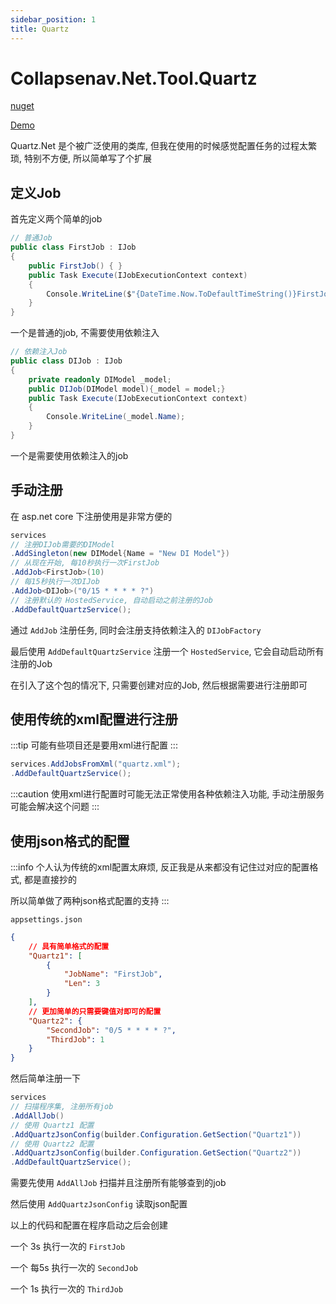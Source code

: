 ```yaml
---
sidebar_position: 1
title: Quartz
---
```


# Collapsenav.Net.Tool.Quartz

[nuget](https://www.nuget.org/packages/Collapsenav.Net.Tool.Quartz)

[Demo](https://github.com/CollapseNav/Collapsenav.Net.Tool/tree/main/Demo/QuartzDemo)

Quartz.Net 是个被广泛使用的类库, 但我在使用的时候感觉配置任务的过程太繁琐, 特别不方便, 所以简单写了个扩展


## 定义Job

首先定义两个简单的job

```csharp
// 普通Job
public class FirstJob : IJob
{
    public FirstJob() { }
    public Task Execute(IJobExecutionContext context)
    {
        Console.WriteLine($"{DateTime.Now.ToDefaultTimeString()}FirstJob");
    }
}
```
一个是普通的job, 不需要使用依赖注入
```csharp
// 依赖注入Job
public class DIJob : IJob
{
    private readonly DIModel _model;
    public DIJob(DIModel model){_model = model;}
    public Task Execute(IJobExecutionContext context)
    {
        Console.WriteLine(_model.Name);
    }
}
```
一个是需要使用依赖注入的job

## 手动注册

在 asp.net core 下注册使用是非常方便的

```csharp
services
// 注册DIJob需要的DIModel
.AddSingleton(new DIModel{Name = "New DI Model"})
// 从现在开始, 每10秒执行一次FirstJob
.AddJob<FirstJob>(10)
// 每15秒执行一次DIJob
.AddJob<DIJob>("0/15 * * * * ?")
// 注册默认的 HostedService, 自动启动之前注册的Job
.AddDefaultQuartzService();
```

通过 `AddJob` 注册任务, 同时会注册支持依赖注入的 `DIJobFactory`

最后使用 `AddDefaultQuartzService` 注册一个 `HostedService`, 它会自动启动所有注册的Job

在引入了这个包的情况下, 只需要创建对应的Job, 然后根据需要进行注册即可

## 使用传统的xml配置进行注册

:::tip
可能有些项目还是要用xml进行配置
:::

```csharp
services.AddJobsFromXml("quartz.xml");
.AddDefaultQuartzService();
```
:::caution
使用xml进行配置时可能无法正常使用各种依赖注入功能, 手动注册服务可能会解决这个问题
:::

## 使用json格式的配置

:::info
个人认为传统的xml配置太麻烦, 反正我是从来都没有记住过对应的配置格式, 都是直接抄的

所以简单做了两种json格式配置的支持
:::

`appsettings.json`
```json
{
    // 具有简单格式的配置
    "Quartz1": [
        {
            "JobName": "FirstJob",
            "Len": 3
        }
    ],
    // 更加简单的只需要键值对即可的配置
    "Quartz2": {
        "SecondJob": "0/5 * * * * ?",
        "ThirdJob": 1
    }
}
```

然后简单注册一下

```csharp
services
// 扫描程序集, 注册所有job
.AddAllJob()
// 使用 Quartz1 配置
.AddQuartzJsonConfig(builder.Configuration.GetSection("Quartz1"))
// 使用 Quartz2 配置
.AddQuartzJsonConfig(builder.Configuration.GetSection("Quartz2"))
.AddDefaultQuartzService();
```

需要先使用 `AddAllJob` 扫描并且注册所有能够查到的job

然后使用 `AddQuartzJsonConfig` 读取json配置

以上的代码和配置在程序启动之后会创建

一个 3s 执行一次的 `FirstJob`

一个 每5s 执行一次的 `SecondJob`

一个 1s 执行一次的 `ThirdJob`


